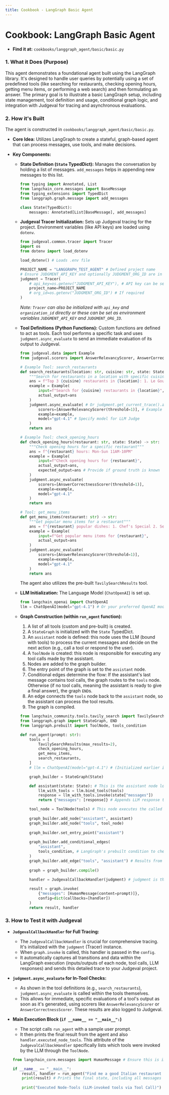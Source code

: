 ```yaml
---
title: Cookbook - LangGraph Basic Agent
---
```


# Cookbook: LangGraph Basic Agent

*   **Find it at:** `cookbooks/langgraph_agent/basic/basic.py`

### 1. What it Does (Purpose)

This agent demonstrates a foundational agent built using the LangGraph library. It's designed to handle user queries by potentially using a set of predefined tools (like searching for restaurants, checking opening hours, getting menu items, or performing a web search) and then formulating an answer. The primary goal is to illustrate a basic LangGraph setup, including state management, tool definition and usage, conditional graph logic, and integration with Judgeval for tracing and asynchronous evaluations.

### 2. How it's Built

The agent is constructed in `cookbooks/langgraph_agent/basic/basic.py`.

*   **Core Idea:** Utilizes LangGraph to create a stateful, graph-based agent that can process messages, use tools, and make decisions.
*   **Key Components:**

    *   **State Definition (`State` TypedDict):** Manages the conversation by holding a list of messages. `add_messages` helps in appending new messages to this list.
        ```python
        from typing import Annotated, List
        from langchain_core.messages import BaseMessage
        from typing_extensions import TypedDict
        from langgraph.graph.message import add_messages

        class State(TypedDict):
            messages: Annotated[List[BaseMessage], add_messages]
        ```

    *   **Judgeval Tracer Initialization:** Sets up Judgeval tracing for the project. Environment variables (like API keys) are loaded using `dotenv`.
        ```python
        from judgeval.common.tracer import Tracer
        import os
        from dotenv import load_dotenv

        load_dotenv() # Loads .env file

        PROJECT_NAME = "LANGGRAPH_TEST_AGENT" # Defined project name
        # Ensure JUDGMENT_API_KEY and optionally JUDGMENT_ORG_ID are in your .env file
        judgment = Tracer(
            # api_key=os.getenv("JUDGMENT_API_KEY"), # API key can be set via env or client init
            project_name=PROJECT_NAME
            # org_id=os.getenv("JUDGMENT_ORG_ID") # If required
        )
        ```
        *Note: `Tracer` can also be initialized with `api_key` and `organization_id` directly or these can be set as environment variables `JUDGMENT_API_KEY` and `JUDGMENT_ORG_ID`.*


    *   **Tool Definitions (Python Functions):** Custom functions are defined to act as tools. Each tool performs a specific task and uses `judgment.async_evaluate` to send an immediate evaluation of its output to Judgeval.
        ```python
        from judgeval.data import Example
        from judgeval.scorers import AnswerRelevancyScorer, AnswerCorrectnessScorer

        # Example Tool: search_restaurants
        def search_restaurants(location: str, cuisine: str, state: State) -> str: # state param for context/compatibility
            """Search for restaurants in a location with specific cuisine"""
            ans = f"Top 3 {cuisine} restaurants in {location}: 1. Le Gourmet 2. Spice Palace 3. Carbones"
            example = Example(
                input=f"Search for {cuisine} restaurants in {location}", # More descriptive for evaluation
                actual_output=ans
            )
            judgment.async_evaluate( # Or judgment.get_current_trace().async_evaluate
                scorers=[AnswerRelevancyScorer(threshold=1)], # Example threshold
                example=example,
                model="gpt-4.1" # Specify model for LLM Judge
            )
            return ans

        # Example Tool: check_opening_hours
        def check_opening_hours(restaurant: str, state: State) -> str:
            """Check opening hours for a specific restaurant"""
            ans = f"{restaurant} hours: Mon-Sun 11AM-10PM"
            example = Example(
                input=f"Check opening hours for {restaurant}",
                actual_output=ans,
                expected_output=ans # Provide if ground truth is known
            )
            judgment.async_evaluate(
                scorers=[AnswerCorrectnessScorer(threshold=1)],
                example=example,
                model="gpt-4.1"
            )
            return ans
        
        # Tool: get_menu_items
        def get_menu_items(restaurant: str) -> str:
            """Get popular menu items for a restaurant"""
            ans = f"{restaurant} popular dishes: 1. Chef's Special 2. Seafood Platter 3. Vegan Delight"
            example = Example(
                input=f"Get popular menu items for {restaurant}",
                actual_output=ans
            )
            judgment.async_evaluate(
                scorers=[AnswerRelevancyScorer(threshold=1)],
                example=example,
                model="gpt-4.1"
            )
            return ans 
        ```
        The agent also utilizes the pre-built `TavilySearchResults` tool.

    *   **LLM Initialization:** The Language Model (`ChatOpenAI`) is set up.
        ```python
        from langchain_openai import ChatOpenAI
        llm = ChatOpenAI(model="gpt-4.1") # Or your preferred OpenAI model
        ```

    *   **Graph Construction (within `run_agent` function):**
        1.  A list of all tools (custom and pre-built) is created.
        2.  A `StateGraph` is initialized with the `State` TypedDict.
        3.  An `assistant` node is defined: this node uses the LLM (bound with tools) to process the current messages and decide on the next action (e.g., call a tool or respond to the user).
        4.  A `ToolNode` is created: this node is responsible for executing any tool calls made by the assistant.
        5.  Nodes are added to the graph builder.
        6.  The entry point of the graph is set to the `assistant` node.
        7.  Conditional edges determine the flow: If the assistant's last message contains tool calls, the graph routes to the `tools` node. Otherwise (if no tool calls, meaning the assistant is ready to give a final answer), the graph `END`s.
        8.  An edge connects the `tools` node back to the `assistant` node, so the assistant can process the tool results.
        9.  The graph is compiled.

        ```python
        from langchain_community.tools.tavily_search import TavilySearchResults
        from langgraph.graph import StateGraph, END
        from langgraph.prebuilt import ToolNode, tools_condition 

        def run_agent(prompt: str):
            tools = [
                TavilySearchResults(max_results=2),
                check_opening_hours,
                get_menu_items,
                search_restaurants,
            ]
            # llm = ChatOpenAI(model="gpt-4.1") # (Initialized earlier in the script)

            graph_builder = StateGraph(State)

            def assistant(state: State): # This is the assistant node logic
                llm_with_tools = llm.bind_tools(tools)
                response = llm_with_tools.invoke(state["messages"])
                return {"messages": [response]} # Appends LLM response to messages in State

            tool_node = ToolNode(tools) # This node executes the called tools
            
            graph_builder.add_node("assistant", assistant)
            graph_builder.add_node("tools", tool_node)
            
            graph_builder.set_entry_point("assistant")
            
            graph_builder.add_conditional_edges(
                "assistant",
                tools_condition, # LangGraph's prebuilt condition to check for tool calls
            )
            graph_builder.add_edge("tools", "assistant") # Results from tools go back to assistant
            
            graph = graph_builder.compile()
            
            handler = JudgevalCallbackHandler(judgment) # judgment is the Tracer instance

            result = graph.invoke(
                {"messages": [HumanMessage(content=prompt)]}, 
                config=dict(callbacks=[handler])
            )
            return result, handler 
        ```

### 3. How to Test it with Judgeval

*   **`JudgevalCallbackHandler` for Full Tracing:**
    *   The `JudgevalCallbackHandler` is crucial for comprehensive tracing. It's initialized with the `judgment` (Tracer) instance.
    *   When `graph.invoke` is called, this handler is passed in the `config`.
    *   It automatically captures all transitions and data within the LangGraph execution (inputs/outputs of each node, tool calls, LLM responses) and sends this detailed trace to your Judgeval project.

*   **`judgment.async_evaluate` for In-Tool Checks:**
    *   As shown in the tool definitions (e.g., `search_restaurants`), `judgment.async_evaluate` is called within the tools themselves.
    *   This allows for immediate, specific evaluations of a tool's output as soon as it's generated, using scorers like `AnswerRelevancyScorer` or `AnswerCorrectnessScorer`. These results are also logged to Judgeval.

*   **Main Execution Block (`if __name__ == "__main__":`)**
    *   The script calls `run_agent` with a sample user prompt.
    *   It then prints the final result from the agent and also `handler.executed_node_tools`. This attribute of the `JudgevalCallbackHandler` specifically lists which tools were invoked by the LLM through the `ToolNode`.

    ```python
    from langchain_core.messages import HumanMessage # Ensure this is imported if used in main

    if __name__ == "__main__":
        result, handler = run_agent("Find me a good Italian restaurant in Manhattan. Check their opening hours and most popular dishes.")
        print(result) # Prints the final state, including all messages
        
        print("Executed Node-Tools (LLM-invoked tools via Tool Call)")